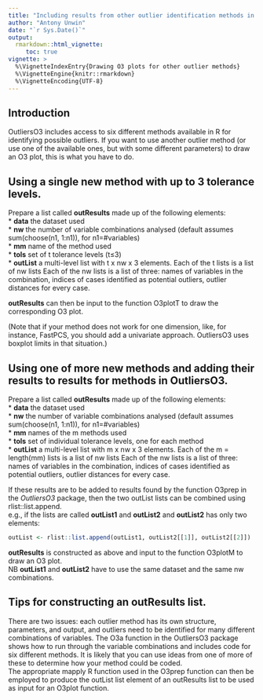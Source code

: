 ```yaml
---
title: "Including results from other outlier identification methods in O3 plots"
author: "Antony Unwin"
date: "`r Sys.Date()`"
output:
  rmarkdown::html_vignette:
     toc: true
vignette: >
  %\VignetteIndexEntry{Drawing O3 plots for other outlier methods}
  %\VignetteEngine{knitr::rmarkdown}
  %\VignetteEncoding{UTF-8}
---
```



## Introduction
OutliersO3 includes access to six different methods available in R for identifying possible outliers.  If you want to use another outlier method (or use one of the available ones, but with some different parameters) to draw an O3 plot, this is what you have to do.

## Using a single new method with up to 3 tolerance levels.
Prepare a list called **outResults** made up of the following elements:  
* __data__ the dataset used  
* __nw__	 the number of variable combinations analysed (default assumes sum(choose(n1, 1:n1)), for n1=#variables)  
* __mm__   name of the method used  
* __tols__ set of t tolerance levels (t≤3)  
* __outList__	a multi-level list with t x nw x 3 elements.  Each of the t lists is a list of nw lists  Each of the nw lists is a list of three: names of variables in the combination, indices of cases identified as potential outliers, outlier distances for every case.  

**outResults** can then be input to the function O3plotT to draw the corresponding O3 plot.

(Note that if your method does not work for one dimension, like, for instance, FastPCS, you should add a univariate approach.  OutliersO3 uses boxplot limits in that situation.)

## Using one of more new methods and adding their results to results for methods in OutliersO3.

Prepare a list called **outResults** made up of the following elements:  
* __data__ the dataset used  
* __nw__	 the number of variable combinations analysed (default assumes sum(choose(n1, 1:n1)), for n1=#variables)  
* __mm__   names of the m methods used  
* __tols__ set of individual tolerance levels, one for each method  
* __outList__	a multi-level list with m x nw x 3 elements.  Each of the m = length(mm) lists is a list of nw lists  Each of the nw lists is a list of three: names of variables in the combination, indices of cases identified as potential outliers, outlier distances for every case.  

If these results are to be added to results found by the function O3prep in the *OutliersO3* package, then the two outList lists can be combined using rlist::list.append.  
e.g., if the lists are called __outList1__ and __outList2__ and __outList2__ has only two elements:
```r
outList <- rlist::list.append(outList1, outList2[[1]], outList2[[2]])
```
__outResults__ is constructed as above and input to the function O3plotM to draw an O3 plot.  
NB __outList1__ and __outList2__ have to use the same dataset and the same nw combinations. 

## Tips for constructing an outResults list.  
There are two issues: each outlier method has its own structure, parameters, and output, and outliers need to be identified for many different combinations of variables.  The O3a function in the OutliersO3 package shows how to run through the variable combinations and includes code for six different methods.  It is likely that you can use ideas from one of more of these to determine how your method could be coded.  
The appropriate mapply R function used in the O3prep function can then be employed to produce the outList list element of an outResults list to be used as input for an O3plot function.
